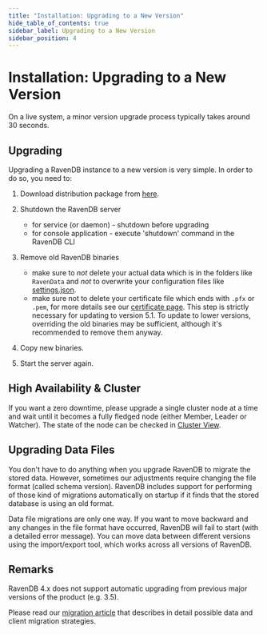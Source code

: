```yaml
---
title: "Installation: Upgrading to a New Version"
hide_table_of_contents: true
sidebar_label: Upgrading to a New Version
sidebar_position: 4
---
```



# Installation: Upgrading to a New Version

<Admonition type="info" title="">
On a live system, a minor version upgrade process typically takes around 30 seconds.
</Admonition>

## Upgrading

Upgrading a RavenDB instance to a new version is very simple. In order to do so, you need to:

1. Download distribution package from [here](https://ravendb.net/downloads).

2. Shutdown the RavenDB server
    * for service (or daemon) - shutdown before upgrading
    * for console application - execute 'shutdown' command in the RavenDB CLI

3. Remove old RavenDB binaries
    * make sure to _not_ delete your actual data which is in the folders like `RavenData` and _not_ to overwrite your configuration files like [settings.json](../../server/configuration/configuration-options.mdx#settingsjson). 
    * make sure not to delete your certificate file which ends with `.pfx` or `.pem`, for more details see our [certificate page](../../server/security/authentication/certificate-configuration.mdx). 
   This step is strictly necessary for updating to version 5.1. To update to lower versions, overriding the old binaries may be sufficient, although it's recommended to remove them anyway.  

4. Copy new binaries. 

5. Start the server again.

## High Availability & Cluster

If you want a zero downtime, please upgrade a single cluster node at a time and wait until it becomes a fully fledged node (either Member, Leader or Watcher). The state of the node can be checked in [Cluster View](../../studio/server/cluster/cluster-view.mdx).

## Upgrading Data Files

You don't have to do anything when you upgrade RavenDB to migrate the stored data. However, sometimes our adjustments require changing the file format (called schema version). RavenDB includes support for performing of those kind of migrations automatically on startup if it finds that the stored database is using an old format.

<Admonition type="warning" title="">
Data file migrations are only one way. If you want to move backward and any changes in the file format have occurred, RavenDB will fail to start (with a detailed error message). You can move data between different versions using the import/export tool, which works across all versions of RavenDB.
</Admonition>

## Remarks

<Admonition type="info" title="Major version upgrade" id="major-version-upgrade" href="#major-version-upgrade">

RavenDB 4.x does not support automatic upgrading from previous major versions of the product (e.g. 3.5).  

Please read our [migration article](../../migration/server/data-migration.mdx) that describes in detail possible data and client migration strategies.

</Admonition>

